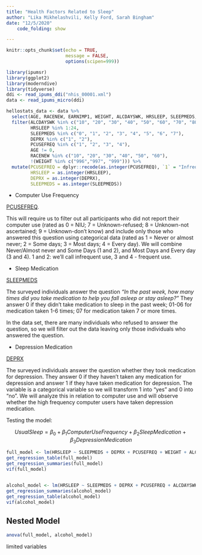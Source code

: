 ```yaml
---
title: "Health Factors Related to Sleep"
author: "Lika Mikhelashvili, Kelly Ford, Sarah Bingham"
date: "12/5/2020"
    code_folding: show

---
```


```r
knitr::opts_chunk$set(echo = TRUE,
                      message = FALSE,
                      options(scipen=999))
```


```r
library(ipumsr)
library(ggplot2)
library(moderndive)
library(tidyverse)
ddi <- read_ipums_ddi("nhis_00001.xml")
data <- read_ipums_micro(ddi)
```

```r
hellostats_data <- data %>%
  select(AGE, RACENEW, EARNIMP1, WEIGHT, ALCDAYSWK, HRSLEEP, SLEEPMEDS, DEPRX, PCUSEFREQ) %>%
  filter(ALCDAYSWK %in% c("10", "20", "30", "40", "50", "60", "70", "80"),
         HRSLEEP %in% 1:24,
         SLEEPMEDS %in% c("0", "1", "2", "3", "4", "5", "6", "7"),
         DEPRX %in% c("1", "2"),
         PCUSEFREQ %in% c("1", "2", "3", "4"),
         AGE != 0,
         RACENEW %in% c("10", "20", "30", "40", "50", "60"),
         !(WEIGHT %in% c("996","997", "999"))) %>% 
  mutate(PCUSEFREQ = dplyr::recode(as.integer(PCUSEFREQ), `1` = "Infrequent", `2` = "Infrequent", `3` = "Frequent", `4` = "Frequent"), 
         HRSLEEP = as.integer(HRSLEEP),
         DEPRX = as.integer(DEPRX),
         SLEEPMEDS = as.integer(SLEEPMEDS))
```


  - Computer Use Frequency

[PCUSEFREQ](https://nhis.ipums.org/nhis-action/variables/PCUSEFREQ#codes_section). 

This will require us to filter out all participants who did not report their computer use (rated as 0 = NIU; 7 = Unknown-refused; 8 = Unknown-not ascertained; 9 = Unknown-don't know) and include only those who answered this question using categorical data (rated as 1 = Never or almost never; 2 = Some days; 3 = Most days; 4 = Every day). We will combine Never/Almost never and Some Days (1 and 2), and Most Days and Every day (3 and 4). 1 and 2: we'll call infrequent use, 3 and 4 - frequent use.
 
 
  - Sleep Medication  

[SLEEPMEDS](https://nhis.ipums.org/nhis-action/variables/SLEEPMEDS#codes_section)

The surveyed individuals answer the question *"In the past week, how many times did you take medication to help you fall asleep or stay asleep?"* They answer 0 if they didn't take medication to sleep in the past week; 01-06 for medication taken 1-6 times; 07 for medication taken 7 or more times. 

In the data set, there are many individuals who refused to answer the question, so we will filter out the data leaving only those individuals who answered the question.


  - Depression Medication

[DEPRX](https://nhis.ipums.org/nhis-action/variables/DEPRX#codes_section)

The surveyed individuals answer the question whether they took medication for depression. They answer 0 if they haven't taken any medication for depression and answer 1 if they have taken medication for depression. The variable is a categorical variable so we will transform 1 into "yes" and 0 into "no". We will analyze this in relation to computer use and will observe whether the high frequency computer users have taken depression medication.


Testing the model: 

$$ UsualSleep = \beta_0 + \beta_1 ComputerUseFrequency + \beta_2SleepMedication + \beta_3DepressionMedication $$

```r
full_model <- lm(HRSLEEP ~ SLEEPMEDS + DEPRX + PCUSEFREQ + WEIGHT + ALCDAYSWK, data = hellostats_data)
get_regression_table(full_model)
get_regression_summaries(full_model)
vif(full_model)
                    
```

```r
alcohol_model <- lm(HRSLEEP ~ SLEEPMEDS + DEPRX + PCUSEFREQ + ALCDAYSWK, data = hellostats_data)
get_regression_summaries(alcohol_model)
get_regression_table(alcohol_model)
vif(alcohol_model)
```

## Nested Model

```r
anova(full_model, alcohol_model)
```


limited variables 
